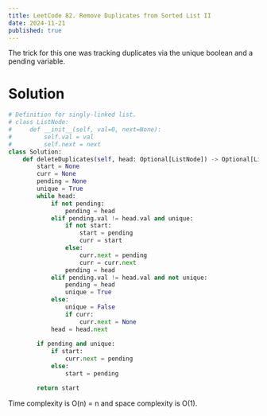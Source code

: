 ---
title: LeetCode 82. Remove Duplicates from Sorted List II
date: 2024-11-21
published: true
---

The trick for this one was tracking duplicates via the unique boolean and a pending variable.

# Solution
```python
# Definition for singly-linked list.
# class ListNode:
#     def __init__(self, val=0, next=None):
#         self.val = val
#         self.next = next
class Solution:
    def deleteDuplicates(self, head: Optional[ListNode]) -> Optional[ListNode]:
        start = None
        curr = None
        pending = None
        unique = True
        while head:
            if not pending:
                pending = head
            elif pending.val != head.val and unique:
                if not start:
                    start = pending
                    curr = start
                else:
                    curr.next = pending
                    curr = curr.next
                pending = head
            elif pending.val != head.val and not unique:
                pending = head
                unique = True
            else:
                unique = False
                if curr:
                    curr.next = None
            head = head.next
        
        if pending and unique:
            if start:
                curr.next = pending
            else:
                start = pending

        return start
```
Time complexity is O(n) = n and space complexity is O(1).
